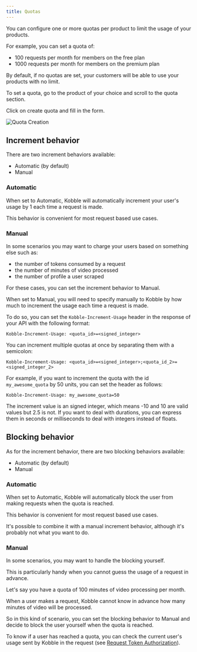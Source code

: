 ```yaml
---
title: Quotas
---
```


You can configure one or more quotas per product to limit the usage of your products.

For example, you can set a quota of:
- 100 requests per month for members on the free plan
- 1000 requests per month for members on the premium plan

<Note>
    By default, if no quotas are set, your customers will be able to use your products with no limit.
</Note>


To set a quota, go to the product of your choice and scroll to the quota section.

Click on create quota and fill in the form.

![Quota Creation](/images/quota-creation.jpeg)

## Increment behavior

There are two increment behaviors available:
- Automatic (by default)
- Manual

### Automatic
When set to Automatic, Kobble will automatically increment your user's usage by 1 each time a request is made.

This behavior is convenient for most request based use cases.

### Manual

In some scenarios you may want to charge your users based on something else such as:

- the number of tokens consumed by a request
- the number of minutes of video processed
- the number of profile a user scraped

For these cases, you can set the increment behavior to Manual.

When set to Manual, you will need to specify manually to Kobble by how much to increment the usage each time a request is made.

To do so, you can set the `Kobble-Increment-Usage` header in the response of your API with the following format:

```HTTP
Kobble-Increment-Usage: <quota_id>=<signed_integer>
```

You can increment multiple quotas at once by separating them with a semicolon:

```HTTP
Kobble-Increment-Usage: <quota_id>=<signed_integer>;<quota_id_2>=<signed_integer_2>
```

For example, if you want to increment the quota with the id `my_awesome_quota` by 50 units, you can set the header as follows:

```HTTP
Kobble-Increment-Usage: my_awesome_quota=50
```

<Note>The increment value is an signed integer, which means -10 and 10 are valid values but 2.5 is not. If you want to deal with durations, you can express them in seconds or milliseconds to deal with integers instead of floats.</Note>

## Blocking behavior

As for the increment behavior, there are two blocking behaviors available:
- Automatic (by default)
- Manual

### Automatic

When set to Automatic, Kobble will automatically block the user from making requests when the quota is reached.

This behavior is convenient for most request based use cases.

It's possible to combine it with a manual increment behavior, although it's probably not what you want to do.


### Manual

In some scenarios, you may want to handle the blocking yourself.

This is particularly handy when you cannot guess the usage of a request in advance.

Let's say you have a quota of 100 minutes of video processing per month.

When a user makes a request, Kobble cannot know in advance how many minutes of video will be processed.

So in this kind of scenario, you can set the blocking behavior to Manual and decide to block the user yourself when the quota is reached.

<Note>To know if a user has reached a quota, you can check the current user's usage sent by Kobble in the request (see [Request Token Authorization](/product/gateway#token-validation)).</Note>